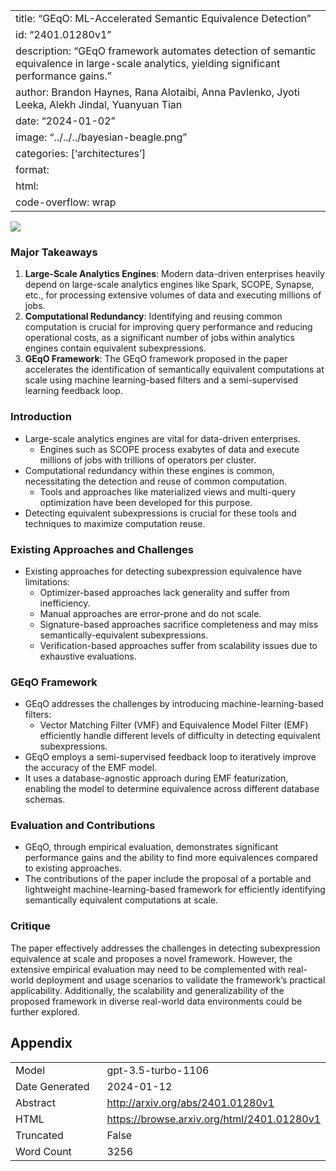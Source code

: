 
---
title: "GEqO: ML-Accelerated Semantic Equivalence Detection"
id: "2401.01280v1"
description: "GEqO framework automates detection of semantic equivalence in large-scale analytics, yielding significant performance gains."
author: Brandon Haynes, Rana Alotaibi, Anna Pavlenko, Jyoti Leeka, Alekh Jindal, Yuanyuan Tian
date: "2024-01-02"
image: "../../../bayesian-beagle.png"
categories: ['architectures']
format:
  html:
    code-overflow: wrap
---

![](None)

### Major Takeaways

1. **Large-Scale Analytics Engines**: Modern data-driven enterprises heavily depend on large-scale analytics engines like Spark, SCOPE, Synapse, etc., for processing extensive volumes of data and executing millions of jobs.
2. **Computational Redundancy**: Identifying and reusing common computation is crucial for improving query performance and reducing operational costs, as a significant number of jobs within analytics engines contain equivalent subexpressions.
3. **GEqO Framework**: The GEqO framework proposed in the paper accelerates the identification of semantically equivalent computations at scale using machine learning-based filters and a semi-supervised learning feedback loop.

### Introduction
- Large-scale analytics engines are vital for data-driven enterprises.
  - Engines such as SCOPE process exabytes of data and execute millions of jobs with trillions of operators per cluster.
- Computational redundancy within these engines is common, necessitating the detection and reuse of common computation.
  - Tools and approaches like materialized views and multi-query optimization have been developed for this purpose.
- Detecting equivalent subexpressions is crucial for these tools and techniques to maximize computation reuse.

### Existing Approaches and Challenges
- Existing approaches for detecting subexpression equivalence have limitations:
  - Optimizer-based approaches lack generality and suffer from inefficiency.
  - Manual approaches are error-prone and do not scale.
  - Signature-based approaches sacrifice completeness and may miss semantically-equivalent subexpressions.
  - Verification-based approaches suffer from scalability issues due to exhaustive evaluations.

### GEqO Framework
- GEqO addresses the challenges by introducing machine-learning-based filters:
  - Vector Matching Filter (VMF) and Equivalence Model Filter (EMF) efficiently handle different levels of difficulty in detecting equivalent subexpressions.
- GEqO employs a semi-supervised feedback loop to iteratively improve the accuracy of the EMF model.
- It uses a database-agnostic approach during EMF featurization, enabling the model to determine equivalence across different database schemas.

### Evaluation and Contributions
- GEqO, through empirical evaluation, demonstrates significant performance gains and the ability to find more equivalences compared to existing approaches.
- The contributions of the paper include the proposal of a portable and lightweight machine-learning-based framework for efficiently identifying semantically equivalent computations at scale.

### Critique
The paper effectively addresses the challenges in detecting subexpression equivalence at scale and proposes a novel framework. However, the extensive empirical evaluation may need to be complemented with real-world deployment and usage scenarios to validate the framework's practical applicability. Additionally, the scalability and generalizability of the proposed framework in diverse real-world data environments could be further explored.

## Appendix

|          |          |
|----------|----------|
| Model     | gpt-3.5-turbo-1106       |
| Date Generated     | 2024-01-12       |
| Abstract | [http://arxiv.org/abs/2401.01280v1](http://arxiv.org/abs/2401.01280v1)        |
| HTML     | [https://browse.arxiv.org/html/2401.01280v1](https://browse.arxiv.org/html/2401.01280v1)       |
| Truncated       | False       |
| Word Count       | 3256       |